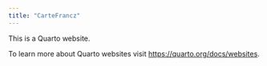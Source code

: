 ```yaml
---
title: "CarteFrancz"
---
```


This is a Quarto website.

To learn more about Quarto websites visit <https://quarto.org/docs/websites>.
